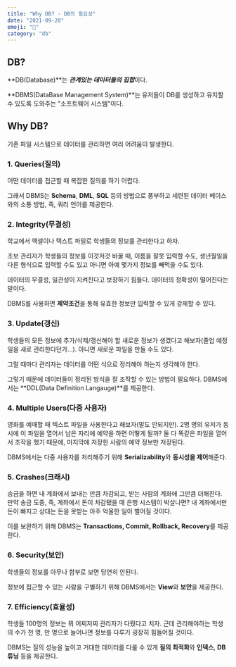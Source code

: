 ```yaml
---
title: "Why DB? - DB의 필요성"
date: "2021-09-20"
emoji: "🤔"
category: "db"
---
```

## DB?
**DB(Database)**는 ***관계있는 데이터들의 집합***이다. 

**DBMS(DataBase Management System)**는 유저들이 DB를 생성하고 유지할 수 있도록 도와주는 "소프트웨어 시스템"이다.

## Why DB?
기존 파일 시스템으로 데이터를 관리하면 여러 어려움이 발생한다.

### 1. Queries(질의)

어떤 데이터를 접근할 때 복잡한 질의를 하기 어렵다.

그래서 DBMS는 **Schema**, **DML**, **SQL** 등의 방법으로 풍부하고 세련된 데이터 베이스와의 소통 방법, 즉, 쿼리 언어를 제공한다.

### 2. Integrity(무결성)

학교에서 엑셀이나 텍스트 파일로 학생들의 정보를 관리한다고 하자. 

초보 관리자가 학생들의 정보를 이것저것 바꿀 때, 이름을 잘못 입력할 수도, 생년월일을 다른 형식으로 입력할 수도 있고 아니면 아예 몇가지 정보를 빼먹을 수도 있다.

데이터의 무결성, 일관성이 지켜진다고 보장하기 힘들다. 데이터의 정확성이 떨어진다는 말이다.

DBMS를 사용하면 **제약조건**을 통해 유효한 정보만 입력할 수 있게 강제할 수 있다.

### 3. Update(갱신)

학생들의 모든 정보에 추가/삭제/갱신해야 할  새로운 정보가 생겼다고 해보자(졸업 예정일을 새로 관리한다던가...). 아니면 새로운 파일을 만들 수도 있다.

그럴 때마다 관리자는 데이터를 어떤 식으로 정리해야 하는지 생각해야 한다.

그렇기 때문에 데이터들이 정리된 방식을 잘 조작할 수 있는 방법이 필요하다. DBMS에서는 **DDL(Data Definition Langauge)**를 제공한다.

### 4. Multiple Users(다중 사용자)

영화를 예매할 때 텍스트 파일을 사용한다고 해보자(말도 안되지만). 2명 명의 유저가 동시에 이 파일을 열어서 남은 자리에 예약을 하면 어떻게 될까? 둘 다 똑같은 파일을 열어서 조작을 했기 때문에, 마지막에 저장한 사람의 예약 정보만 저장된다.

DBMS에서는 다중 사용자를 처리해주기 위해 **Serializability**와 **동시성을 제어**해준다.

### 5. Crashes(크래시)

송금을 하면 내 계좌에서 보내는 만큼 차감되고, 받는 사람의 계좌에 그만큼 더해진다. 만약 송금 도중, 즉, 계좌에서 돈이 차감됐을 때 은행 시스템이 박살나면? 내 계좌에서만 돈이 빠지고 상대는 돈을 못받는 아주 억울한 일이 벌어질 것이다.

이를 보완하기 위해 DBMS는 **Transactions, Commit, Rollback, Recovery**를 제공한다.

### 6. Security(보안)

학생들의 정보를 아무나 함부로 보면 당연히 안된다.

정보에 접근할 수 있는 사람을 구별하기 위해 DBMS에서는 **View**와 **보안**을 제공한다.

### 7. Efficiency(효율성)

학생들 100명의 정보는 뭐 어찌저찌 관리자가 다뤘다고 치자. 근데 관리해야하는 학생의 수가 천 명, 만 명으로 늘어나면 정보를 다루기 굉장히 힘들어질 것이다.

DBMS는 질의 성능을 높이고 거대한 데이터를 다룰 수 있게 **질의 최적화**와 **인덱스**, **DB 튜닝** 등을 제공한다.